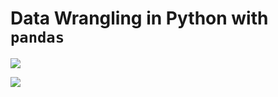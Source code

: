 # Data Wrangling in Python with `pandas`


![](https://online.hbs.edu/PublishingImages/6-steps-of-data-wrangling.png)


![](https://online.hbs.edu/PublishingImages/data-wrangling-vs-data-cleaning.png)
